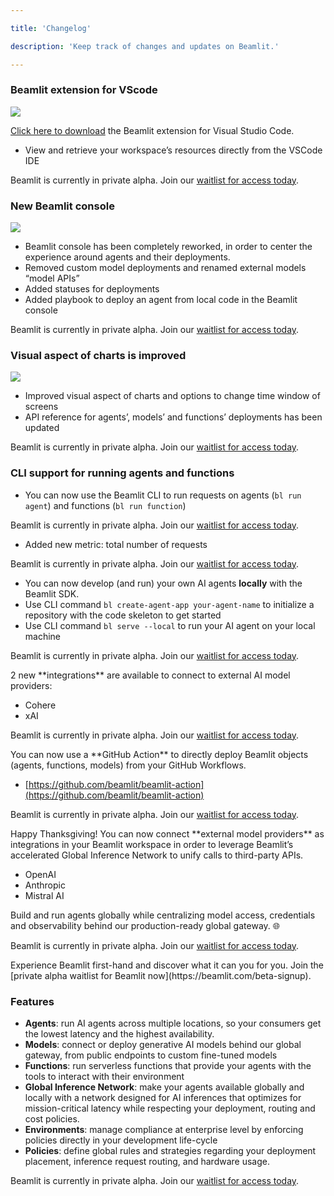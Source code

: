 ```yaml
---

title: 'Changelog'

description: 'Keep track of changes and updates on Beamlit.'

---
```


<Update label="2025-01-07">

### Beamlit extension for VScode

<Frame>
<img src="/img/2025/vscodeextension.png" />
</Frame>

[Click here to download](https://marketplace.visualstudio.com/items?itemName=Beamlit.vscode-beamlit-tools) the Beamlit extension for Visual Studio Code.

- View and retrieve your workspace’s resources directly from the VSCode IDE

Beamlit is currently in private alpha. Join our [waitlist for access today](https://beamlit.com/beta-signup).

</Update>

<Update label="2025-01-03">

### New Beamlit console

<Frame>
<img src="/img/2025/newconsole.png" />
</Frame>

- Beamlit console has been completely reworked, in order to center the experience around agents and their deployments.
- Removed custom model deployments and renamed external models “model APIs”
- Added statuses for deployments
- Added playbook to deploy an agent from local code in the Beamlit console

Beamlit is currently in private alpha. Join our [waitlist for access today](https://beamlit.com/beta-signup).

</Update>

<Update label="2024-12-20">

### Visual aspect of charts is improved

<Frame>
<img src="/img/2024-12-20/metric.png" />
</Frame>

- Improved visual aspect of charts and options to change time window of screens
- API reference for agents’, models’ and functions’ deployments has been updated

Beamlit is currently in private alpha. Join our [waitlist for access today](https://beamlit.com/beta-signup).

</Update>

<Update label="2024-12-17">

### CLI support for running agents and functions

- You can now use the Beamlit CLI to run requests on agents (`bl run agent`) and functions (`bl run function`)

Beamlit is currently in private alpha. Join our [waitlist for access today](https://beamlit.com/beta-signup).

</Update>

<Update label="2024-12-16" description="Total requests metric">

- Added new metric: total number of requests

Beamlit is currently in private alpha. Join our [waitlist for access today](https://beamlit.com/beta-signup).

</Update>

<Update label="2024-12-11" description="Develop agents locally with the Beamlit SDK">

- You can now develop (and run) your own AI agents **locally** with the Beamlit SDK.
- Use CLI command `bl create-agent-app your-agent-name` to initialize a repository with the code skeleton to get started
- Use CLI command `bl serve --local` to run your AI agent on your local machine

Beamlit is currently in private alpha. Join our [waitlist for access today](https://beamlit.com/beta-signup).

</Update>

<Update label="2024-12-03" description="New integrations">
2 new **integrations** are available to connect to external AI model providers:

- Cohere
- xAI

Beamlit is currently in private alpha. Join our [waitlist for access today](https://beamlit.com/beta-signup).

</Update>

<Update label="2024-12-02" description="GitHub Action for Beamlit">
You can now use a **GitHub Action** to directly deploy Beamlit objects (agents, functions, models) from your GitHub Workflows.

- [https://github.com/beamlit/beamlit-action](https://github.com/beamlit/beamlit-action)

Beamlit is currently in private alpha. Join our [waitlist for access today](https://beamlit.com/beta-signup).

</Update>

<Update label="2024-11-28" description="External AI model providers">
Happy Thanksgiving! You can now connect **external model providers** as integrations in your Beamlit workspace in order to leverage Beamlit’s accelerated Global Inference Network to unify calls to third-party APIs.

- OpenAI
- Anthropic
- Mistral AI

Build and run agents globally while centralizing model access, credentials and observability behind our production-ready global gateway. 🌐

Beamlit is currently in private alpha. Join our [waitlist for access today](https://beamlit.com/beta-signup).

</Update>

<Update label="2024-11-21" description="Beamlit’s private alpha launch">
Experience Beamlit first-hand and discover what it can you for you. Join the [private alpha waitlist for Beamlit now](https://beamlit.com/beta-signup).

### Features

- **Agents**: run AI agents across multiple locations, so your consumers get the lowest latency and the highest availability.
- **Models**: connect or deploy generative AI models behind our global gateway, from public endpoints to custom fine-tuned models
- **Functions**: run serverless functions that provide your agents with the tools to interact with their environment
- **Global Inference Network**: make your agents available globally and locally with a network designed for AI inferences that optimizes for mission-critical latency while respecting your deployment, routing and cost policies.
- **Environments**: manage compliance at enterprise level by enforcing policies directly in your development life-cycle
- **Policies**: define global rules and strategies regarding your deployment placement, inference request routing, and hardware usage.

Beamlit is currently in private alpha. Join our [waitlist for access today](https://beamlit.com/beta-signup).

</Update>